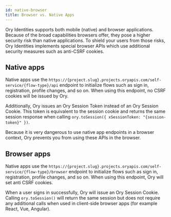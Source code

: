 ```yaml
---
id: native-browser
title: Browser vs. Native Apps
---
```


Ory Identities supports both mobile (native) and browser applications. Because of the broad capabilities browsers offer, they pose
a higher security risk than native applications. To shield your users from those risks, Ory Identities implements special browser
APIs which use additional security measures such as anti-CSRF cookies.

## Native apps

Native apps use the `https://{project.slug}.projects.oryapis.com/self-service/{flow-type}/api` endpoint to initialize flows such
as sign in, registration, profile changes, and so on. When using this endpoint, no CSRF cookies will be issued by Ory.

Additionally, Ory issues an Ory Session Token instead of an Ory Session Cookie. This token is equivalent to the session cookie and
returns the same session response when calling `ory.toSession({ xSessionToken: "{session-token}" })`.

Because it is very dangerous to use native app endpoints in a browser context, Ory prevents you from using these APIs in the
browser.

## Browser apps

Native apps use the `https://{project.slug}.projects.oryapis.com/self-service/{flow-type}/browser` endpoint to initialize flows
such as sign in, registration, profile changes, and so on. When using this endpoint, Ory will set anti CSRF cookies.

When a user signs in successfully, Ory will issue an Ory Session Cookie. Calling `ory.toSession()` will return the same session
but does not require any additional calls when used in client-side browser apps (for example React, Vue, Angular).

